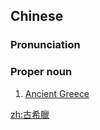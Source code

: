 {{also|古希腊}}
==Chinese==
{{zh-forms|s=古希腊|type=12}}
{{wikipedia|lang=zh}}

===Pronunciation===
{{zh-pron
|m=Gǔxīlà
|c=gu2 hei1 lip6,gu2 hei1 laap6
|cat=pn
}}

===Proper noun===
{{zh-proper noun}}

# [[Ancient Greece]]

[[zh:古希臘]]